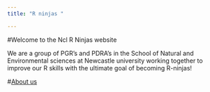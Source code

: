 ---
title: "R ninjas "

---

#Welcome to the Ncl R Ninjas website

We are a group of PGR's and PDRA's in the School of Natural and Environmental sciences at Newcastle university working together to improve our R skills with the ultimate goal of becoming R-ninjas!

#[About us](about.html)
